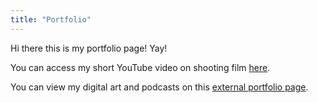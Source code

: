 ```yaml
---
title: "Portfolio"
---
```


Hi there this is my portfolio page! Yay!

You can access my short YouTube video on shooting film [here](https://www.youtube.com/watch?v=uSANEr2N250).

You can view my digital art and podcasts on this [external portfolio page](https://flannerydunn.wixsite.com/flannery-dunn-portfo/digital-media).
